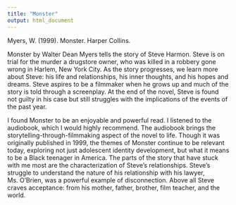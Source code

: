 ```yaml
---
title: "Monster"
output: html_document
---
```

Myers, W. (1999). Monster. Harper Collins.

Monster by Walter Dean Myers tells the story of Steve Harmon. Steve is on trial for the murder a drugstore owner, who was killed in a robbery gone wrong in Harlem, New York City. As the story progresses, we learn more about Steve: his life and relationships, his inner thoughts, and his hopes and dreams. Steve aspires to be a filmmaker when he grows up and much of the story is told through a screenplay. At the end of the novel, Steve is found not guilty in his case but still struggles with the implications of the events of the past year.

I found Monster to be an enjoyable and powerful read. I listened to the audiobook, which I would highly recommend. The audiobook brings the storytelling-through-filmmaking aspect of the novel to life. Though it was originally published in 1999, the themes of Monster continue to be relevant today, exploring not just adolescent identity development, but what it means to be a Black teenager in America. The parts of the story that have stuck with me most are the characterization of Steve’s relationships. Steve’s struggle to understand the nature of his relationship with his lawyer, Ms. O'Brien, was a powerful example of disconnection. Above all Steve craves acceptance: from his mother, father, brother, film teacher, and the world. 
